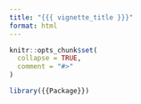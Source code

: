 ```yaml
---
title: "{{{ vignette_title }}}"
format: html
---
```


```r
knitr::opts_chunk$set(
  collapse = TRUE,
  comment = "#>"
)
```

```r
library({{Package}})
```
